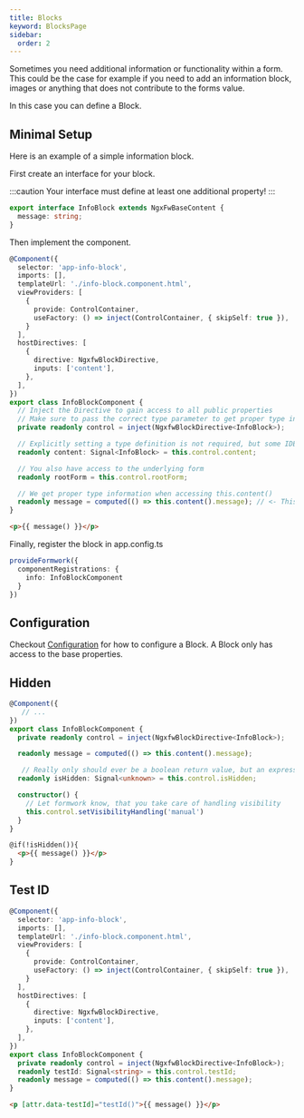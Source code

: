 ```yaml
---
title: Blocks
keyword: BlocksPage
sidebar:
  order: 2
---
```





Sometimes you need additional information or functionality within a form. This could be the case for example if you need to add an information block, images or anything that does not contribute to the forms value.

In this case you can define a Block.

## Minimal Setup

Here is an example of a simple information block.

First create an interface for your block.

:::caution
Your interface must define at least one additional property!
:::
```ts title="info-block.type.ts"
export interface InfoBlock extends NgxFwBaseContent {
  message: string;
}
```

Then implement the component.

```ts title="info-block.component.ts"
@Component({
  selector: 'app-info-block',
  imports: [],
  templateUrl: './info-block.component.html',
  viewProviders: [
    {
      provide: ControlContainer,
      useFactory: () => inject(ControlContainer, { skipSelf: true }),
    }
  ],
  hostDirectives: [
    {
      directive: NgxfwBlockDirective,
      inputs: ['content'],
    },
  ],
})
export class InfoBlockComponent {
  // Inject the Directive to gain access to all public properties
  // Make sure to pass the correct type parameter to get proper type information
  private readonly control = inject(NgxfwBlockDirective<InfoBlock>);

  // Explicitly setting a type definition is not required, but some IDEs work better if they are present
  readonly content: Signal<InfoBlock> = this.control.content;

  // You also have access to the underlying form
  readonly rootForm = this.control.rootForm;

  // We get proper type information when accessing this.content()
  readonly message = computed(() => this.content().message); // <- This is the custom property for your block
}
```

```html title="info-block.component.html"
<p>{{ message() }}</p>
```

Finally, register the block in app.config.ts

```ts title="app.config.ts"
provideFormwork({
  componentRegistrations: {
    info: InfoBlockComponent
  }
})
```

## Configuration

Checkout [Configuration](/guides/configuration) for how to configure a Block. A Block only has access to the base properties.

## Hidden

<HiddenExplanation/>

```ts title="info-block.component.ts"
@Component({
   // ...
})
export class InfoBlockComponent {
  private readonly control = inject(NgxfwBlockDirective<InfoBlock>);

  readonly message = computed(() => this.content().message);

   // Really only should ever be a boolean return value, but an expression could also return a number, string or object
  readonly isHidden: Signal<unknown> = this.control.isHidden;

  constructor() {
    // Let formwork know, that you take care of handling visibility
    this.control.setVisibilityHandling('manual')
  }
}
```

```html title="info-block.component.html"
@if(!isHidden()){
  <p>{{ message() }}</p>
}
```

## Test ID

<TestId/>

```ts title="info-block.component.ts"
@Component({
  selector: 'app-info-block',
  imports: [],
  templateUrl: './info-block.component.html',
  viewProviders: [
    {
      provide: ControlContainer,
      useFactory: () => inject(ControlContainer, { skipSelf: true }),
    }
  ],
  hostDirectives: [
    {
      directive: NgxfwBlockDirective,
      inputs: ['content'],
    },
  ],
})
export class InfoBlockComponent {
  private readonly control = inject(NgxfwBlockDirective<InfoBlock>);
  readonly testId: Signal<string> = this.control.testId;
  readonly message = computed(() => this.content().message);
}
```

```html title="info-block.component.html"
<p [attr.data-testId]="testId()">{{ message() }}</p>
```
